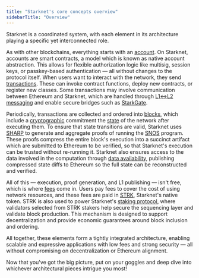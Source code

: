 ```yaml
---
title: "Starknet's core concepts overview"
sidebarTitle: "Overview"
---
```


Starknet is a coordinated system, with each element in its architecture playing a specific yet interconnected role.

As with other blockchains, everything starts with an [account](/architecture/accounts/). On Starknet, accounts are smart contracts, a model which is known as native account abstraction. This allows for flexible authorization logic like multisig, session keys, or passkey-based authentication — all without changes to the protocol itself. When users want to interact with the network, they send [transactions](/architecture/transactions/). These can invoke contract functions, deploy new contracts, or register new classes. Some transactions may involve communication between Ethereum and Starknet, which are handled through [L1↔L2 messaging](/architecture/messaging/) and enable secure bridges such as [StarkGate](/architecture/starkgate/).

Periodically, transactions are collected and ordered into [blocks](/architecture/blocks/), which include a [cryptographic](/architecture/cryptography/) commitment the [state](/architecture/state/) of the network after executing them. To ensure that state transitions are valid, Starknet uses [SHARP](/architecture/sharp/) to generate and aggregate proofs of running the [SNOS](/architecture/snos/) program. These proofs compress the entire block's execution into a succinct artifact which are submitted to Ethereum to be verified, so that Starknet's execution can be trusted without re-running it. Starknet also ensures access to the data involved in the computation through [data availability](/architecture/data-availability/), publishing compressed state diffs to Ethereum so the full state can be reconstructed and verified.

All of this — execution, proof generation, and L1 publishing — isn't free, which is where [fees](/architecture/fees/) come in. Users pay fees to cover the cost of using network resources, and these fees are paid in [STRK](/architecture/strk/), Starknet's native token. STRK is also used to power Starknet's [staking protocol](/architecture/staking/), where validators selected from STRK stakers help secure the sequencing layer and validate block production. This mechanism is designed to support decentralization and provide economic guarantees around block inclusion and ordering.

All together, these elements form a tightly integrated architecture, enabling scalable and expressive applications with low fees and strong security — all without compromising on decentralization or Ethereum alignment.

Now that you've got the big picture, put on your goggles and deep dive into whichever architectural pieces intrigue you most!